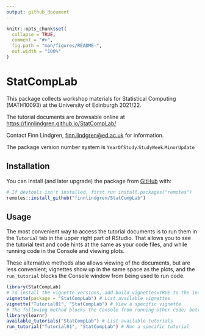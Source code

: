 ```yaml
---
output: github_document
---
```


<!-- README.md is generated from README.Rmd. Please edit that file -->

```r
knitr::opts_chunk$set(
  collapse = TRUE,
  comment = "#>",
  fig.path = "man/figures/README-",
  out.width = "100%"
)
```

# StatCompLab

<!-- badges: start -->
<!-- badges: end -->

This package collects workshop materials for Statistical Computing (MATH10093)
at the University of Edinburgh 2021/22.

The tutorial documents are browsable online at [https://finnlindgren.github.io/StatCompLab/](https://finnlindgren.github.io/StatCompLab/)

Contact Finn Lindgren, [finn.lindgren@ed.ac.uk](mailto:finn.lindgren@ed.ac.uk)
for information.

The package version number system is `YearOfStudy`.`StudyWeek`.`MinorUpdate`

## Installation

You can install (and later upgrade) the package from
[GitHub](https://github.com/) with:

``` r
# If devtools isn't installed, first run install.packages("remotes")
remotes::install_github("finnlindgren/StatCompLab")
```
## Usage

The most convenient way to access the tutorial documents is to run them in the `Tutorial` tab in the upper right part of RStudio. That allows you to see the tutorial text and code hints at the same as your code files, and while running code in the Console and viewing plots.

These alternative methods also allows viewing of the documents, but are less convenient; vignettes show up in the same space as the plots, and the `run_tutorial` blocks the Console window from being used to run code.

```r
library(StatCompLab)
# To install the vignette versions, add build_vignettes=TRUE to the install_github() call above.
vignette(package = "StatCompLab") # List available vignettes
vignette("Tutorial01", "StatCompLab") # View a specific vignette
# The following method blocks the Console from running other code; better to use the Tutorials pane instead
library(learnr)
available_tutorials("StatCompLab") # List available tutorials
run_tutorial("Tutorial01", "StatCompLab") # Run a specific tutorial
```
